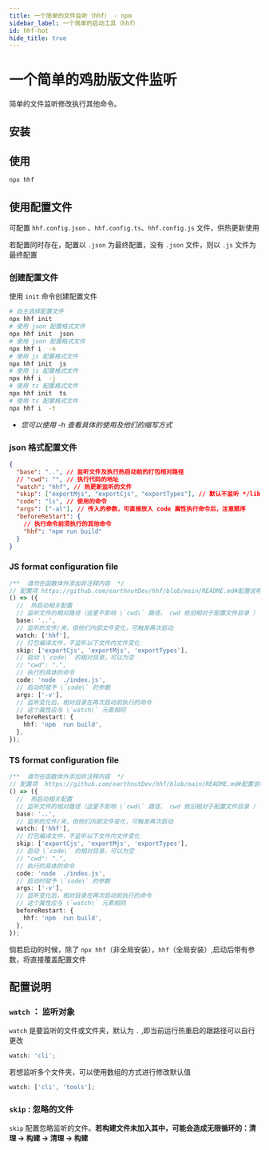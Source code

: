 ```yaml
---
title: 一个简单的文件监听（hhf） - npm
sidebar_label: 一个简单的启动工具（hhf）
id: hhf-hot
hide_title: true
---
```


# 一个简单的鸡肋版文件监听

<PackageInfo packageName="hhf" />

简单的文件监听修改执行其他命令。

## 安装

<InstallInfo name="hhf" />

## 使用

```sh
npx hhf
```

## 使用配置文件

可配置 `hhf.config.json` 、`hhf.config.ts`、`hhf.config.js` 文件，供热更新使用

若配置同时存在，配置以 `.json` 为最终配置，没有 `.json` 文件，则以 `.js` 文件为最终配置

### 创建配置文件

使用 `init` 命令创建配置文件

```sh
# 自主选择配置文件
npx hhf init
# 使用 json 配置格式文件
npx hhf init  json
# 使用 json 配置格式文件
npx hhf i  -n
# 使用 js 配置格式文件
npx hhf init  js
# 使用 js 配置格式文件
npx hhf i  -j
# 使用 ts 配置格式文件
npx hhf init  ts
# 使用 ts 配置格式文件
npx hhf i  -t
```

- _您可以使用 -h 查看具体的使用及他们的缩写方式_

### json 格式配置文件

```json
{
  "base": "..", // 监听文件及执行热启动前的打包相对路径
  // "cwd": "", // 执行代码的地址
  "watch": "hhf", // 热更新监听的文件
  "skip": ["exportMjs", "exportCjs", "exportTypes"], // 默认不监听 */lib、*/cjs 以及 */es 打包内容，可根据实际情况更替
  "code": "ls", // 使用的命令
  "args": ["-al"], // 传入的参数，可直接放入 code 属性执行命令后，注意顺序
  "beforeReStart": {
    // 执行命令前须执行的其他命令
    "hhf": "npm run build"
  }
}
```

### JS format configuration file

```ts
/**  请勿在函数体外添加非注释内容  */
// 配置项 https://github.com/earthnutDev/hhf/blob/main/README.md#配置说明
() => ({
  //  热启动相关配置
  // 监听文件的相对路径（这里不影响 \`cwd\` 路径， cwd 依旧相对于配置文件目录 ）
  base: '..',
  // 监听的文件/夹，但他们内部文件变化，可触发再次启动
  watch: ['hhf'],
  // 打包编译文件，不监听以下文件内文件变化
  skip: ['exportCjs', 'exportMjs', 'exportTypes'],
  // 启动 \`code\` 的相对目录，可以为空
  // "cwd": ".",
  // 执行的具体的命令
  code: 'node  ./index.js',
  // 启动时赋予 \`code\` 的参数
  args: ['-v'],
  // 监听变化后，相对目录在再次启动前执行的命令
  // 这个属性应与 \`watch\` 元素相同
  beforeRestart: {
    hhf: 'npm  run build',
  },
});
```

### TS format configuration file

```ts
/**  请勿在函数体外添加非注释内容  */
// 配置项  https://github.com/earthnutDev/hhf/blob/main/README.md#配置说明
() => ({
  //  热启动相关配置
  // 监听文件的相对路径（这里不影响 \`cwd\` 路径， cwd 依旧相对于配置文件目录 ）
  base: '..',
  // 监听的文件/夹，但他们内部文件变化，可触发再次启动
  watch: ['hhf'],
  // 打包编译文件，不监听以下文件内文件变化
  skip: ['exportCjs', 'exportMjs', 'exportTypes'],
  // 启动 \`code\` 的相对目录，可以为空
  // "cwd": ".",
  // 执行的具体的命令
  code: 'node  ./index.js',
  // 启动时赋予 \`code\` 的参数
  args: ['-v'],
  // 监听变化后，相对目录在再次启动前执行的命令
  // 这个属性应与 \`watch\` 元素相同
  beforeRestart: {
    hhf: 'npm  run build',
  },
});
```

倘若启动的时候，除了 `npx hhf`（非全局安装），`hhf`（全局安装）,启动后带有参数，将直接覆盖配置文件

## 配置说明

### `watch` ： 监听对象

`watch` 是要监听的文件或文件夹，默认为 `.` ,即当前运行热重启的跟路径可以自行更改

```ts
watch: 'cli';
```

若想监听多个文件夹，可以使用数组的方式进行修改默认值

```ts
watch: ['cli', 'tools'];
```

### `skip` : 忽略的文件

`skip` 配置忽略监听的文件。**若构建文件未加入其中，可能会造成无限循环的：清理 -> 构建 -> 清理 -> 构建**
